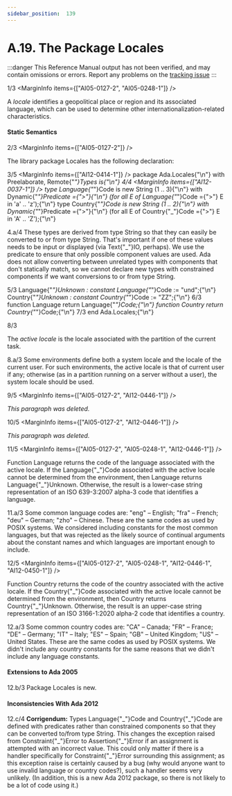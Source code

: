 ```yaml
---
sidebar_position:  139
---
```


# A.19. The Package Locales

:::danger
This Reference Manual output has not been verified,
and may contain omissions or errors.
Report any problems on the [tracking issue](https://github.com/ada-lang-io/ada-lang-io/issues/20)
:::


<MarginText>1/3</MarginText>
<MarginInfo items={["AI05-0127-2", "AI05-0248-1"]} />
<p>A <i>locale</i> identifies a geopolitical place or region and its associated language, which can be used to determine other internationalization-related characteristics. <br /></p>


#### Static Semantics

<MarginText>2/3</MarginText>
<MarginInfo items={["AI05-0127-2"]} />
<p>The library package Locales has the following declaration: <br /></p>

<MarginText>3/5</MarginText>
<MarginInfo items={["AI12-0414-1"]} />
<CodeBlock language="ada">
package Ada.Locales{"\n"}   with Preelaborate, Remote{"_"}Types is{"\n"}
<MarginText>4/4</MarginText>
<MarginInfo items={["AI12-0037-1"]} />
   type Language{"_"}Code is new String (1 .. 3){"\n"}      with Dynamic{"_"}Predicate ={">"}{"\n"}         (for all E of Language{"_"}Code ={">"} E in 'a' .. 'z');{"\n"}   type Country{"_"}Code is new String (1 .. 2){"\n"}      with Dynamic{"_"}Predicate ={">"}{"\n"}         (for all E of Country{"_"}Code  ={">"} E in 'A' .. 'Z');{"\n"}

</CodeBlock>
<AnnotatedOnly>
<MarginText>4.a/4</MarginText>
<MarginInfo items={["AI12-0037-1"]} />
<Admonition type="aarm" aarm="discussion">
<b></b>These types are derived from type String so that they can easily be converted to or from type String. That's important if one of these values needs to be input or displayed (via Text{"_"}IO, perhaps). We use the predicate to ensure that only possible component values are used. Ada does not allow converting between unrelated types with components that don't statically match, so we cannot declare new types with constrained components if we want conversions to or from type String. <br />
</Admonition>
</AnnotatedOnly>

<MarginText>5/3</MarginText>
<CodeBlock language="ada">
   Language{"_"}Unknown : constant Language{"_"}Code := "und";{"\n"}   Country{"_"}Unknown : constant Country{"_"}Code := "ZZ";{"\n"}
<MarginText>6/3</MarginText>
   function Language return Language{"_"}Code;{"\n"}   function Country return Country{"_"}Code;{"\n"}
<MarginText>7/3</MarginText>
end Ada.Locales;{"\n"}

</CodeBlock>
<MarginText>8/3</MarginText>
<MarginInfo items={["AI05-0127-2", "AI05-0233-1"]} />
<p>The <i>active locale</i> is the locale associated with the partition of the current task.<br /></p>

<AnnotatedOnly>
<MarginText>8.a/3</MarginText>
<MarginInfo items={["AI05-0233-1"]} />
<Admonition type="aarm" aarm="implementation-note">
<b></b>Some environments define both a system locale and the locale of the current user. For such environments, the active locale is that of current user if any; otherwise (as in a partition running on a server without a user), the system locale should be used. <br />
</Admonition>
</AnnotatedOnly>

<MarginText>9/5</MarginText>
<MarginInfo items={["AI05-0127-2", "AI12-0446-1"]} />
<p><i>This paragraph was deleted.</i><br /></p>

<MarginText>10/5</MarginText>
<MarginInfo items={["AI05-0127-2", "AI12-0446-1"]} />
<p><i>This paragraph was deleted.</i><br /></p>

<MarginText>11/5</MarginText>
<MarginInfo items={["AI05-0127-2", "AI05-0248-1", "AI12-0446-1"]} />
<p>Function Language returns the code of the language associated with the active locale. If the Language{"_"}Code associated with the active locale cannot be determined from the environment, then Language returns Language{"_"}Unknown. Otherwise, the result is a lower-case string representation of an ISO 639-3:2007 alpha-3 code that identifies a language.<br /></p>

<AnnotatedOnly>
<MarginText>11.a/3</MarginText>
<Admonition type="aarm" aarm="discussion">
<b></b>Some common language codes are: "eng" &ndash; English; "fra" &ndash; French; "deu" &ndash; German; "zho" &ndash; Chinese. These are the same codes as used by POSIX systems. We considered including constants for the most common languages, but that was rejected as the likely source of continual arguments about the constant names and which languages are important enough to include. <br />
</Admonition>
</AnnotatedOnly>

<MarginText>12/5</MarginText>
<MarginInfo items={["AI05-0127-2", "AI05-0248-1", "AI12-0446-1", "AI12-0450-1"]} />
<p>Function Country returns the code of the country associated with the active locale. If the Country{"_"}Code associated with the active locale cannot be determined from the environment, then Country returns Country{"_"}Unknown. Otherwise, the result is an upper-case string representation of an ISO 3166-1:2020 alpha-2 code that identifies a country.<br /></p>

<AnnotatedOnly>
<MarginText>12.a/3</MarginText>
<Admonition type="aarm" aarm="discussion">
<b></b>Some common country codes are: "CA" &ndash; Canada; "FR" &ndash; France; "DE" &ndash; Germany; "IT" &ndash; Italy; "ES" &ndash; Spain; "GB" &ndash; United Kingdom; "US" &ndash; United States. These are the same codes as used by POSIX systems. We didn't include any country constants for the same reasons that we didn't include any language constants. <br />
</Admonition>
</AnnotatedOnly>

<AnnotatedOnly>

#### Extensions to Ada 2005

</AnnotatedOnly>
<AnnotatedOnly>
<MarginText>12.b/3</MarginText>
<MarginInfo items={["AI05-0127-2", "AI05-0233-1"]} />
<Admonition type="aarm" aarm="note">
Package Locales is new. <br />
</Admonition>
</AnnotatedOnly>

<AnnotatedOnly>

#### Inconsistencies With Ada 2012

</AnnotatedOnly>
<AnnotatedOnly>
<MarginText>12.c/4</MarginText>
<MarginInfo items={["AI12-0037-1"]} />
<Admonition type="aarm" aarm="note">
<b>Corrigendum:</b> Types Language{"_"}Code and Country{"_"}Code are defined with predicates rather than constrained components so that they can be converted to/from type String. This changes the exception raised from Constraint{"_"}Error to Assertion{"_"}Error if an assignment is attempted with an incorrect value. This could only matter if there is a handler specifically for Constraint{"_"}Error surrounding this assignment; as this exception raise is certainly caused by a bug (why would anyone want to use invalid language or country codes?), such a handler seems very unlikely. (In addition, this is a new Ada 2012 package, so there is not likely to be a lot of code using it.) <br />
</Admonition>
</AnnotatedOnly>

